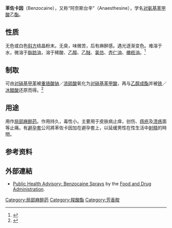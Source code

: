 {{medical}}
{{drugbox
| IUPAC_name = ethyl p-aminobenzoate
| image = Benzocain.svg
| width = 150px
| image2 = Benzocaine-from-xtal-3D-balls.png
| width2 = 250px
| CAS_number_Ref = {{cascite|correct|??}}
| CAS_number = 94-09-7
| ChemSpiderID_Ref = {{chemspidercite|correct|chemspider}}
| ChemSpiderID = 13854242
| ATC_prefix = C05
| ATC_suffix = AD03
| ATC_supplemental = {{ATC|D04|AB04}}, {{ATCvet|N01|AX92}}, {{ATC|N01|BA05}}, {{ATC|R02|AD01}}
| PubChem = 2337
| DrugBank = APRD00539
| DrugBank_Ref = {{drugbankcite|correct|drugbank}}
| DrugBank2 = DB01086
| UNII_Ref = {{fdacite|correct|FDA}}
| UNII = U3RSY48JW5
| KEGG_Ref = {{keggcite|correct|kegg}}
| KEGG = D00552
| ChEBI_Ref = {{ebicite|correct|EBI}}
| ChEBI = 116735
| ChEMBL_Ref = {{ebicite|correct|EBI}}
| ChEMBL = 278172
| C=9 | H=11 | N=1 | O=2
| molecular_weight = 165.189 g/mol
| smiles = Nc1ccc(cc1)C(=O)OCC
| bioavailability = 
| protein_bound = 
| metabolism = 
| elimination_half-life = 
| pregnancy_US = C
| legal_status =
| routes_of_administration = 局部
}}
'''苯佐卡因'''（Benzocaine），又称“阿奈斯台辛”（Anaesthesine），学名[[对氨基苯甲酸|对氨基苯甲酸]]乙[[酯|酯]]。

== 性质 ==
无色或白色[[斜方晶系|斜方]]结晶粉末。无臭，味微苦，后有麻醉感。遇光逐渐变色。难溶于水，微溶于[[脂肪油|脂肪油]]，溶于稀酸、[[乙醇|乙醇]]、[[乙醚|乙醚]]、[[氯仿|氯仿]]、[[杏仁油|杏仁油]]、[[橄榄油|橄榄油]]。<ref>{{cite web|url=http://www.cnm21.com/00new/list.asp?id=10687|title=苯佐卡因|publisher=医药在线|accessdate=2009-09-04|deadurl=yes|archiveurl=https://web.archive.org/web/20060614010928/http://www.cnm21.com/00new/list.asp?id=10687|archivedate=2006-06-14}}</ref>

== 制取 ==
可由[[对硝基甲苯|对硝基甲苯]]被[[重铬酸钠|重铬酸钠]]／[[浓硫酸|浓硫酸]]氧化为[[对硝基苯甲酸|对硝基苯甲酸]]，再与[[乙醇|乙醇]][[酯化|成酯]]并被[[铁|铁]]／[[冰醋酸|冰醋酸]]还原而得。<ref>{{cite web|url=http://www1.syphu.edu.cn/ywhx/images/b7.doc|title=实验七  苯佐卡因（Benzocaine）的合成|accessdate=2009-09-04|deadurl=yes|archiveurl=https://web.archive.org/web/20061230220448/http://www1.syphu.edu.cn/ywhx/images/b7.doc|archivedate=2006-12-30}}</ref>

== 用途 ==
用作[[局部麻醉药|局部麻醉药]]。作用持久，毒性小。主要用于皮肤病止痒，创伤、[[痔疮|痔疮]]及[[溃疡|溃疡]]面等止痛。有[[避孕套|避孕套]]公司將苯佐卡因加在避孕套上，以延缓男性在性生活中[[射精|射精]]的時間。

== 参考资料 ==
{{reflist}}

== 外部連結 ==
*[http://www.fda.gov/drugs/drugsafety/postmarketdrugsafetyinformationforpatientsandproviders/drugsafetyinformationforheathcareprofessionals/publichealthadvisories/ucm124350.htm Public Health Advisory: Benzocaine Sprays] {{Wayback|url=http://www.fda.gov/drugs/drugsafety/postmarketdrugsafetyinformationforpatientsandproviders/drugsafetyinformationforheathcareprofessionals/publichealthadvisories/ucm124350.htm |date=20140512231427 }} by the [[Food_and_Drug_Administration|Food and Drug Administration]].

{{血管保护药}}
{{通道阻滞剂}}
{{Throat preparations}}

[[Category:局部麻醉药|Category:局部麻醉药]]
[[Category:羧酸酯|Category:羧酸酯]]
[[Category:芳香胺|Category:芳香胺]]